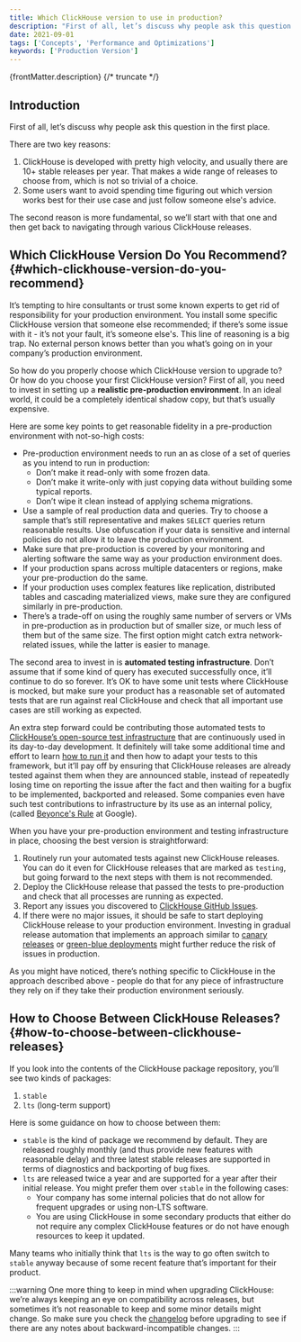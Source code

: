 ```yaml
---
title: Which ClickHouse version to use in production?
description: "First of all, let’s discuss why people ask this question in the first place. There are two key reasons..."
date: 2021-09-01
tags: ['Concepts', 'Performance and Optimizations']
keywords: ['Production Version']
---
```


{frontMatter.description}
{/* truncate */}

## Introduction

First of all, let’s discuss why people ask this question in the first place. 

There are two key reasons:

1.  ClickHouse is developed with pretty high velocity, and usually there are 10+ stable releases per year. That makes a wide range of releases to choose from, which is not so trivial of a choice.
2.  Some users want to avoid spending time figuring out which version works best for their use case and just follow someone else's advice.

The second reason is more fundamental, so we’ll start with that one and then get back to navigating through various ClickHouse releases.

## Which ClickHouse Version Do You Recommend? {#which-clickhouse-version-do-you-recommend}

It’s tempting to hire consultants or trust some known experts to get rid of responsibility for your production environment. You install some specific ClickHouse version that someone else recommended; if there’s some issue with it - it’s not your fault, it’s someone else's. This line of reasoning is a big trap. No external person knows better than you what’s going on in your company’s production environment.

So how do you properly choose which ClickHouse version to upgrade to? Or how do you choose your first ClickHouse version? First of all, you need to invest in setting up a **realistic pre-production environment**. In an ideal world, it could be a completely identical shadow copy, but that’s usually expensive.

Here are some key points to get reasonable fidelity in a pre-production environment with not-so-high costs:

- Pre-production environment needs to run an as close of a set of queries as you intend to run in production:
    - Don’t make it read-only with some frozen data.
    - Don’t make it write-only with just copying data without building some typical reports.
    - Don’t wipe it clean instead of applying schema migrations.
- Use a sample of real production data and queries. Try to choose a sample that’s still representative and makes `SELECT` queries return reasonable results. Use obfuscation if your data is sensitive and internal policies do not allow it to leave the production environment.
- Make sure that pre-production is covered by your monitoring and alerting software the same way as your production environment does.
- If your production spans across multiple datacenters or regions, make your pre-production do the same.
- If your production uses complex features like replication, distributed tables and cascading materialized views, make sure they are configured similarly in pre-production.
- There’s a trade-off on using the roughly same number of servers or VMs in pre-production as in production but of smaller size, or much less of them but of the same size. The first option might catch extra network-related issues, while the latter is easier to manage.

The second area to invest in is **automated testing infrastructure**. Don’t assume that if some kind of query has executed successfully once, it’ll continue to do so forever. It’s OK to have some unit tests where ClickHouse is mocked, but make sure your product has a reasonable set of automated tests that are run against real ClickHouse and check that all important use cases are still working as expected.

An extra step forward could be contributing those automated tests to [ClickHouse’s open-source test infrastructure](https://github.com/ClickHouse/ClickHouse/tree/master/tests) that are continuously used in its day-to-day development. It definitely will take some additional time and effort to learn [how to run it](/docs/en/development/tests) and then how to adapt your tests to this framework, but it’ll pay off by ensuring that ClickHouse releases are already tested against them when they are announced stable, instead of repeatedly losing time on reporting the issue after the fact and then waiting for a bugfix to be implemented, backported and released. Some companies even have such test contributions to infrastructure by its use as an internal policy, (called [Beyonce's Rule](https://www.oreilly.com/library/view/software-engineering-at/9781492082781/ch01.html#policies_that_scale_well) at Google).

When you have your pre-production environment and testing infrastructure in place, choosing the best version is straightforward:

1.  Routinely run your automated tests against new ClickHouse releases. You can do it even for ClickHouse releases that are marked as `testing`, but going forward to the next steps with them is not recommended.
2.  Deploy the ClickHouse release that passed the tests to pre-production and check that all processes are running as expected.
3.  Report any issues you discovered to [ClickHouse GitHub Issues](https://github.com/ClickHouse/ClickHouse/issues).
4.  If there were no major issues, it should be safe to start deploying ClickHouse release to your production environment. Investing in gradual release automation that implements an approach similar to [canary releases](https://martinfowler.com/bliki/CanaryRelease.html) or [green-blue deployments](https://martinfowler.com/bliki/BlueGreenDeployment.html) might further reduce the risk of issues in production.

As you might have noticed, there’s nothing specific to ClickHouse in the approach described above - people do that for any piece of infrastructure they rely on if they take their production environment seriously.

## How to Choose Between ClickHouse Releases? {#how-to-choose-between-clickhouse-releases}

If you look into the contents of the ClickHouse package repository, you’ll see two kinds of packages:

1.  `stable`
2.  `lts` (long-term support)

Here is some guidance on how to choose between them:

- `stable` is the kind of package we recommend by default. They are released roughly monthly (and thus provide new features with reasonable delay) and three latest stable releases are supported in terms of diagnostics and backporting of bug fixes.
- `lts` are released twice a year and are supported for a year after their initial release. You might prefer them over `stable` in the following cases:
    - Your company has some internal policies that do not allow for frequent upgrades or using non-LTS software.
    - You are using ClickHouse in some secondary products that either do not require any complex ClickHouse features or do not have enough resources to keep it updated.

Many teams who initially think that `lts` is the way to go often switch to `stable` anyway because of some recent feature that’s important for their product.

:::warning
One more thing to keep in mind when upgrading ClickHouse: we’re always keeping an eye on compatibility across releases, but sometimes it’s not reasonable to keep and some minor details might change. So make sure you check the [changelog](/docs/en/whats-new/changelog) before upgrading to see if there are any notes about backward-incompatible changes.
:::
